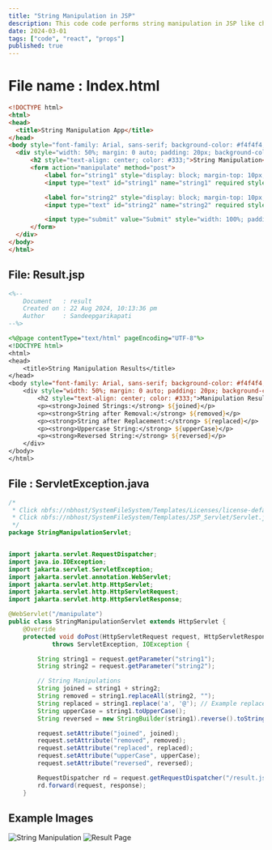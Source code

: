 ```yaml
---
title: "String Manipulation in JSP"
description: This code code performs string manipulation in JSP like changing case, trimming, and replacing characters.
date: 2024-03-01
tags: ["code", "react", "props"]
published: true
---
```


# File name : Index.html
  
  ```html
  <!DOCTYPE html>
<html>
<head>
    <title>String Manipulation App</title>
</head>
<body style="font-family: Arial, sans-serif; background-color: #f4f4f4; margin: 0; padding: 0;">
    <div style="width: 50%; margin: 0 auto; padding: 20px; background-color: #ffffff; border-radius: 8px; box-shadow: 0px 0px 10px 0px rgba(0, 0, 0, 0.1);">
        <h2 style="text-align: center; color: #333;">String Manipulation</h2>
        <form action="manipulate" method="post">
            <label for="string1" style="display: block; margin-top: 10px; color: #555;">Enter First String:</label>
            <input type="text" id="string1" name="string1" required style="width: 100%; padding: 10px; margin-top: 5px; border-radius: 5px; border: 1px solid #ddd;"><br>

            <label for="string2" style="display: block; margin-top: 10px; color: #555;">Enter Second String:</label>
            <input type="text" id="string2" name="string2" required style="width: 100%; padding: 10px; margin-top: 5px; border-radius: 5px; border: 1px solid #ddd;"><br>

            <input type="submit" value="Submit" style="width: 100%; padding: 10px; margin-top: 20px; border-radius: 5px; background-color: #4CAF50; color: white; border: none; cursor: pointer;">
        </form>
    </div>
</body>
</html>

  ```

## File: Result.jsp

```jsp
<%-- 
    Document   : result
    Created on : 22 Aug 2024, 10:13:36 pm
    Author     : Sandeepgarikapati
--%>

<%@page contentType="text/html" pageEncoding="UTF-8"%>
<!DOCTYPE html>
<html>
<head>
    <title>String Manipulation Results</title>
</head>
<body style="font-family: Arial, sans-serif; background-color: #f4f4f4; margin: 0; padding: 0;">
    <div style="width: 50%; margin: 0 auto; padding: 20px; background-color: #ffffff; border-radius: 8px; box-shadow: 0px 0px 10px 0px rgba(0, 0, 0, 0.1);">
        <h2 style="text-align: center; color: #333;">Manipulation Results</h2>
        <p><strong>Joined Strings:</strong> ${joined}</p>
        <p><strong>String after Removal:</strong> ${removed}</p>
        <p><strong>String after Replacement:</strong> ${replaced}</p>
        <p><strong>Uppercase String:</strong> ${upperCase}</p>
        <p><strong>Reversed String:</strong> ${reversed}</p>
    </div>
</body>
</html>
```

## File : ServletException.java

```java
/*
 * Click nbfs://nbhost/SystemFileSystem/Templates/Licenses/license-default.txt to change this license
 * Click nbfs://nbhost/SystemFileSystem/Templates/JSP_Servlet/Servlet.java to edit this template
 */
package StringManipulationServlet;


import jakarta.servlet.RequestDispatcher;
import java.io.IOException;
import jakarta.servlet.ServletException;
import jakarta.servlet.annotation.WebServlet;
import jakarta.servlet.http.HttpServlet;
import jakarta.servlet.http.HttpServletRequest;
import jakarta.servlet.http.HttpServletResponse;

@WebServlet("/manipulate")
public class StringManipulationServlet extends HttpServlet {
    @Override
    protected void doPost(HttpServletRequest request, HttpServletResponse response) 
            throws ServletException, IOException {

        String string1 = request.getParameter("string1");
        String string2 = request.getParameter("string2");

        // String Manipulations
        String joined = string1 + string2;
        String removed = string1.replaceAll(string2, "");
        String replaced = string1.replace('a', '@'); // Example replacement
        String upperCase = string1.toUpperCase();
        String reversed = new StringBuilder(string1).reverse().toString();

        request.setAttribute("joined", joined);
        request.setAttribute("removed", removed);
        request.setAttribute("replaced", replaced);
        request.setAttribute("upperCase", upperCase);
        request.setAttribute("reversed", reversed);

        RequestDispatcher rd = request.getRequestDispatcher("/result.jsp");
        rd.forward(request, response);
    }

```

## Example Images

![String Manipulation](screenshot.png)
![Result Page](string2.png)